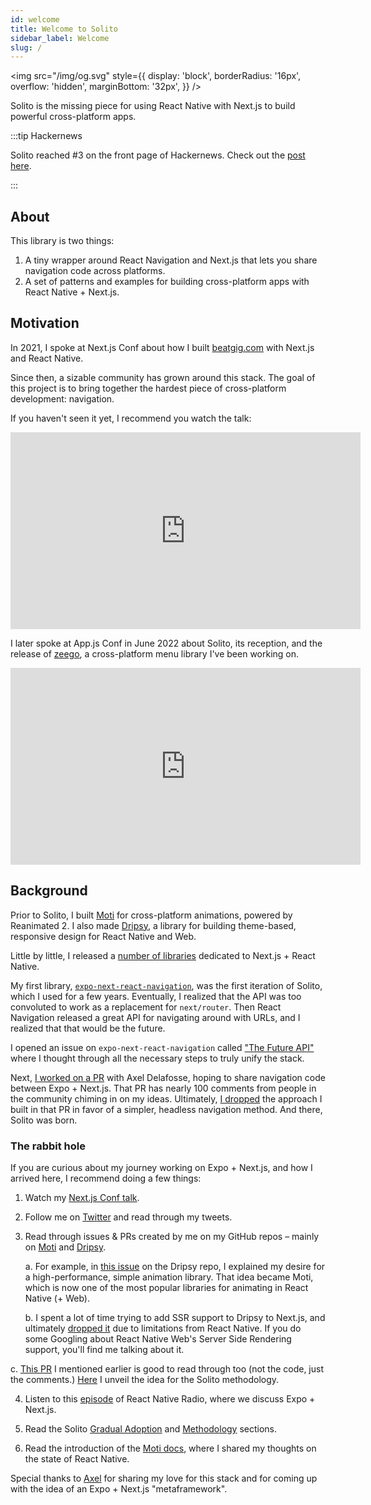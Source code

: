 ```yaml
---
id: welcome
title: Welcome to Solito
sidebar_label: Welcome
slug: /
---
```


<img
  src="/img/og.svg"
  style={{
    display: 'block',
    borderRadius: '16px',
    overflow: 'hidden',
    marginBottom: '32px',
  }}
/>

Solito is the missing piece for using React Native with Next.js to build powerful cross-platform apps.

:::tip Hackernews

Solito reached #3 on the front page of Hackernews. Check out the [post here](https://news.ycombinator.com/item?id=30678100).

:::

## About

This library is two things:

1. A tiny wrapper around React Navigation and Next.js that lets you share navigation code across platforms.
2. A set of patterns and examples for building cross-platform apps with React Native + Next.js.

## Motivation

In 2021, I spoke at Next.js Conf about how I built [beatgig.com](https://beatgig.com) with Next.js and React Native.

Since then, a sizable community has grown around this stack. The goal of this project is to bring together the hardest piece of cross-platform development: navigation.

If you haven't seen it yet, I recommend you watch the talk:

<div style={{ maxWidth: '100%', overflowX: 'auto' }}>
  <iframe
    width="560"
    height="315"
    src="https://www.youtube.com/embed/0lnbdRweJtA"
    title="YouTube video player"
    frameborder="0"
    allow="accelerometer; autoplay; clipboard-write; encrypted-media; gyroscope; picture-in-picture"
    allowfullscreen
  ></iframe>
</div>

I later spoke at App.js Conf in June 2022 about Solito, its reception, and the release of [zeego](https://github.com/nandorojo/zeego), a cross-platform menu library I've been working on.


<div style={{ maxWidth: '100%', overflowX: 'auto' }}>
  <iframe
    width="560"
    height="315"
    src="https://www.youtube.com/embed/0FfvIuSouTU"
    title="YouTube video player"
    frameborder="0"
    allow="accelerometer; autoplay; clipboard-write; encrypted-media; gyroscope; picture-in-picture"
    allowfullscreen
  ></iframe>
</div>


## Background

Prior to Solito, I built [Moti](https://moti.fyi) for cross-platform animations, powered by Reanimated 2. I also made [Dripsy](https://dripsy.xyz), a library for building theme-based, responsive design for React Native and Web.

Little by little, I released a [number of libraries](https://github.com/nandorojo) dedicated to Next.js + React Native.

My first library, [`expo-next-react-navigation`](https://github.com/nandorojo/expo-next-react-navigation), was the first iteration of Solito, which I used for a few years. Eventually, I realized that the API was too convoluted to work as a replacement for `next/router`. Then React Navigation released a great API for navigating around with URLs, and I realized that that would be the future.

I opened an issue on `expo-next-react-navigation` called ["The Future API"](https://github.com/nandorojo/expo-next-react-navigation/issues/68) where I thought through all the necessary steps to truly unify the stack.

Next, [I worked on a PR](https://github.com/axeldelafosse/expo-next-monorepo-example/pull/1) with Axel Delafosse, hoping to share navigation code between Expo + Next.js. That PR has nearly 100 comments from people in the community chiming in on my ideas. Ultimately, [I dropped](https://github.com/axeldelafosse/expo-next-monorepo-example/pull/1#issuecomment-1005969004) the approach I built in that PR in favor of a simpler, headless navigation method. And there, Solito was born.

### The rabbit hole

If you are curious about my journey working on Expo + Next.js, and how I arrived here, I recommend doing a few things:

1. Watch my [Next.js Conf talk](#motivation).
2. Follow me on [Twitter](https://twitter.com/fernandotherojo) and read through my tweets.
3. Read through issues & PRs created by me on my GitHub repos – mainly on [Moti](https://github.com/nandorojo/moti) and [Dripsy](https://github.com/nandorojo/dripsy).

   a. For example, in [this issue](https://github.com/nandorojo/dripsy/issues/46) on the Dripsy repo, I explained my desire for a high-performance, simple animation library. That idea became Moti, which is now one of the most popular libraries for animating in React Native (+ Web).

   b. I spent a lot of time trying to add SSR support to Dripsy to Next.js, and ultimately [dropped it](https://github.com/nandorojo/dripsy/issues/100) due to limitations from React Native. If you do some Googling about React Native Web's Server Side Rendering support, you'll find me talking about it.

 c. [This PR](https://github.com/axeldelafosse/expo-next-monorepo-example/pull/1) I mentioned earlier is good to read through too (not the code, just the comments.) [Here](https://github.com/axeldelafosse/expo-next-monorepo-example/pull/1#issuecomment-1005969004) I unveil the idea for the Solito methodology.

4. Listen to this [episode](https://reactnativeradio.com/episodes/rnr-224-react-native-web-on-nextjs-with-fernando-rojo) of React Native Radio, where we discuss Expo + Next.js.

5. Read the Solito [Gradual Adoption](/gradual-adoption) and [Methodology](/methodology) sections.

6. Read the introduction of the [Moti docs](https://moti.fyi), where I shared my thoughts on the state of React Native.

Special thanks to [Axel](https://axeldelafosse.com) for sharing my love for this stack and for coming up with the idea of an Expo + Next.js "metaframework".
